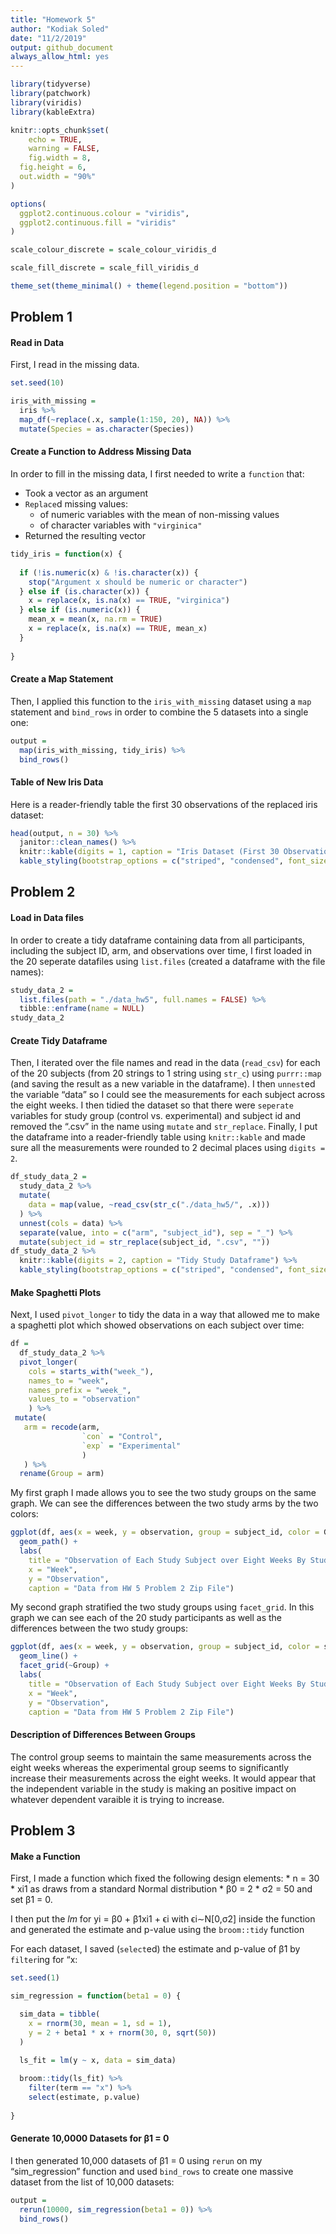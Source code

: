 ```yaml
---
title: "Homework 5"
author: "Kodiak Soled"
date: "11/2/2019"
output: github_document
always_allow_html: yes
---
```


```r
library(tidyverse)
library(patchwork)
library(viridis)
library(kableExtra)

knitr::opts_chunk$set(
	echo = TRUE,
	warning = FALSE,
	fig.width = 8, 
  fig.height = 6,
  out.width = "90%"
)

options(
  ggplot2.continuous.colour = "viridis",
  ggplot2.continuous.fill = "viridis"
)

scale_colour_discrete = scale_colour_viridis_d

scale_fill_discrete = scale_fill_viridis_d

theme_set(theme_minimal() + theme(legend.position = "bottom"))
```

## Problem 1

#### Read in Data

First, I read in the missing data. 

```r
set.seed(10)

iris_with_missing = 
  iris %>% 
  map_df(~replace(.x, sample(1:150, 20), NA)) %>%
  mutate(Species = as.character(Species))
```

#### Create a Function to Address Missing Data

In order to fill in the missing data, I first needed to write a `function` that:

* Took a vector as an argument
* `Replace`d missing values:
    * of numeric variables with the mean of non-missing values
    * of character variables with `"virginica"`
* Returned the resulting vector

```r
tidy_iris = function(x) {
  
  if (!is.numeric(x) & !is.character(x)) {
    stop("Argument x should be numeric or character")
  } else if (is.character(x)) {
    x = replace(x, is.na(x) == TRUE, "virginica")
  } else if (is.numeric(x)) {
    mean_x = mean(x, na.rm = TRUE)
    x = replace(x, is.na(x) == TRUE, mean_x)
  }
  
}
```

#### Create a Map Statement

Then, I applied this function to the `iris_with_missing` dataset using a `map` statement and `bind_rows` in order to combine the 5 datasets into a single one:

```r
output = 
  map(iris_with_missing, tidy_iris) %>%
  bind_rows()
```

#### Table of New Iris Data

Here is a reader-friendly table the first 30 observations of the replaced iris dataset:

```r
head(output, n = 30) %>%
  janitor::clean_names() %>%
  knitr::kable(digits = 1, caption = "Iris Dataset (First 30 Observations)") %>%
  kable_styling(bootstrap_options = c("striped", "condensed", font_size = 12))
```

## Problem 2

#### Load in Data files

In order to create a tidy dataframe containing data from all participants, including the subject ID, arm, and observations over time, I first loaded in the 20 seperate datafiles using `list.files` (created a dataframe with the file names):

```r
study_data_2 = 
  list.files(path = "./data_hw5", full.names = FALSE) %>%
  tibble::enframe(name = NULL)
study_data_2
```

#### Create Tidy Dataframe

Then, I iterated over the file names and read in the data (`read_csv`) for each of the 20 subjects (from 20 strings to 1 string using `str_c`) using `purrr::map` (and saving the result as a new variable in the dataframe). I then `unnest`ed the variable "data" so I could see the measurements for each subject across the eight weeks. I then tidied the dataset so that there were `seperate` variables for study group (control vs. experimental) and subject id and removed the ".csv" in the name using `mutate` and `str_replace`. Finally, I put the dataframe into a reader-friendly table using `knitr::kable` and made sure all the measurements were rounded to 2 decimal places using `digits = 2`.

```r
df_study_data_2 = 
  study_data_2 %>%
  mutate(
    data = map(value, ~read_csv(str_c("./data_hw5/", .x)))
  ) %>%
  unnest(cols = data) %>%
  separate(value, into = c("arm", "subject_id"), sep = "_") %>%
  mutate(subject_id = str_replace(subject_id, ".csv", ""))
df_study_data_2 %>%
  knitr::kable(digits = 2, caption = "Tidy Study Dataframe") %>%
  kable_styling(bootstrap_options = c("striped", "condensed", font_size = 12))

```

#### Make Spaghetti Plots

Next, I used `pivot_longer` to tidy the data in a way that allowed me to make a spaghetti plot which showed observations on each subject over time:

```r
df = 
  df_study_data_2 %>%
  pivot_longer(
    cols = starts_with("week_"),
    names_to = "week",
    names_prefix = "week_",
    values_to = "observation"
    ) %>%
 mutate(
   arm = recode(arm,
                `con` = "Control",
                `exp` = "Experimental"
                )
   ) %>%
  rename(Group = arm)
```

My first graph I made allows you to see the two study groups on the same graph. We can see the differences between the two study arms by the two colors: 

```r
ggplot(df, aes(x = week, y = observation, group = subject_id, color = Group)) + 
  geom_path() +
  labs(
    title = "Observation of Each Study Subject over Eight Weeks By Study Group",
    x = "Week",
    y = "Observation",
    caption = "Data from HW 5 Problem 2 Zip File")
```

My second graph stratified the two study groups using `facet_grid`. In this graph we can see each of the 20 study participants as well as the differences between the two study groups:

```r
ggplot(df, aes(x = week, y = observation, group = subject_id, color = subject_id)) + 
  geom_line() + 
  facet_grid(~Group) +
  labs(
    title = "Observation of Each Study Subject over Eight Weeks By Study Group",
    x = "Week",
    y = "Observation",
    caption = "Data from HW 5 Problem 2 Zip File")
```

#### Description of Differences Between Groups

The control group seems to maintain the same measurements across the eight weeks whereas the experimental group seems to significantly increase their measurements across the eight weeks. It would appear that the independent variable in the study is making an positive impact on whatever dependent varaible it is trying to increase.

## Problem 3 

#### Make a Function

First, I made a function which fixed the following design elements:
  * n = 30
  * xi1 as draws from a standard Normal distribution
  * β0 = 2
  * σ2 = 50
and set β1 = 0. 

I then put the _lm_ for yi = β0 + β1xi1 + ϵi with ϵi∼N[0,σ2] inside the function and generated the estimate and p-value using the `broom::tidy` function
  
For each dataset, I saved (`select`ed) the estimate and p-value of β̂1 by `filter`ing for "x:

```r
set.seed(1)

sim_regression = function(beta1 = 0) {

  sim_data = tibble(
    x = rnorm(30, mean = 1, sd = 1),
    y = 2 + beta1 * x + rnorm(30, 0, sqrt(50))
  )

  ls_fit = lm(y ~ x, data = sim_data)
  
  broom::tidy(ls_fit) %>%
    filter(term == "x") %>%
    select(estimate, p.value)
  
}
```

#### Generate 10,0000 Datasets for β1 = 0

I then generated 10,000 datasets of β1 = 0 using `rerun` on my "sim_regression" function and used `bind_rows` to create one massive dataset from the list of 10,000 datasets:

```r
output = 
  rerun(10000, sim_regression(beta1 = 0)) %>%
  bind_rows()
```